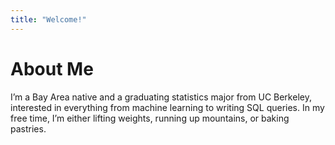 ```yaml
---
title: "Welcome!"
---
```


# About Me

I'm a Bay Area native and a graduating statistics major from UC Berkeley, interested in everything from machine learning to writing SQL queries. In my free time, I'm either lifting weights, running up mountains, or baking pastries.

